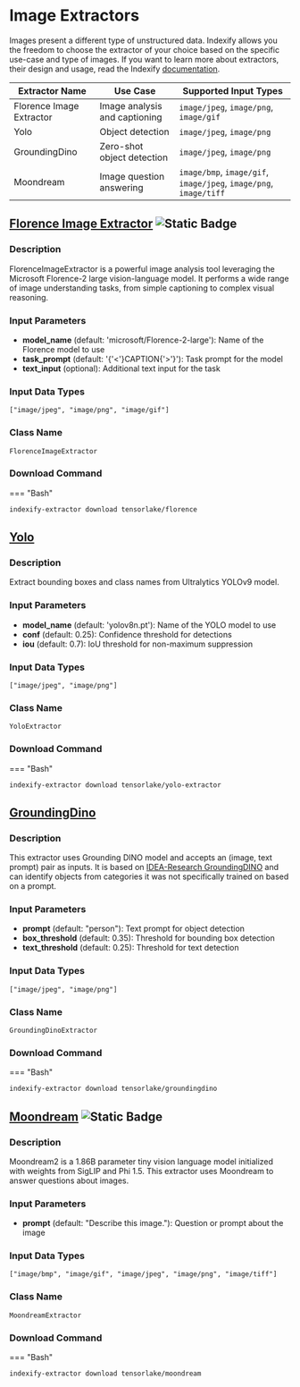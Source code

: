 # Image Extractors

Images present a different type of unstructured data. Indexify allows you the freedom to choose the extractor of your choice based on the specific use-case and type of images. If you want to learn more about extractors, their design and usage, read the Indexify [documentation](https://docs.getindexify.ai/concepts/).

| Extractor Name | Use Case | Supported Input Types |
|----------------|----------|------------------------|
| Florence Image Extractor | Image analysis and captioning | `image/jpeg`, `image/png`, `image/gif` |
| Yolo | Object detection | `image/jpeg`, `image/png` |
| GroundingDino | Zero-shot object detection | `image/jpeg`, `image/png` |
| Moondream | Image question answering | `image/bmp`, `image/gif`, `image/jpeg`, `image/png`, `image/tiff` |

## [Florence Image Extractor](https://github.com/tensorlakeai/indexify-extractors/tree/main/image/florence) ![Static Badge](https://img.shields.io/badge/GPU%20Accelerated-green?logo=nvidia&logoColor=ffffff)

### Description
FlorenceImageExtractor is a powerful image analysis tool leveraging the Microsoft Florence-2 large vision-language model. It performs a wide range of image understanding tasks, from simple captioning to complex visual reasoning.

### Input Parameters
- **model_name** (default: 'microsoft/Florence-2-large'): Name of the Florence model to use
- **task_prompt** (default: '{'<'}CAPTION{'>'}'): Task prompt for the model
- **text_input** (optional): Additional text input for the task

### Input Data Types
```
["image/jpeg", "image/png", "image/gif"]
```

### Class Name
```
FlorenceImageExtractor
```

### Download Command
=== "Bash"
```bash
indexify-extractor download tensorlake/florence
```

## [Yolo](https://github.com/tensorlakeai/indexify-extractors/tree/main/image/yolo)

### Description
Extract bounding boxes and class names from Ultralytics YOLOv9 model.

### Input Parameters
- **model_name** (default: 'yolov8n.pt'): Name of the YOLO model to use
- **conf** (default: 0.25): Confidence threshold for detections
- **iou** (default: 0.7): IoU threshold for non-maximum suppression

### Input Data Types
```
["image/jpeg", "image/png"]
```

### Class Name
```
YoloExtractor
```

### Download Command
=== "Bash"
```bash
indexify-extractor download tensorlake/yolo-extractor
```

## [GroundingDino](https://github.com/tensorlakeai/indexify-extractors/tree/main/image/groundingdino)

### Description
This extractor uses Grounding DINO model and accepts an (image, text prompt) pair as inputs. It is based on [IDEA-Research GroundingDINO](https://github.com/IDEA-Research/GroundingDINO) and can identify objects from categories it was not specifically trained on based on a prompt.

### Input Parameters
- **prompt** (default: "person"): Text prompt for object detection
- **box_threshold** (default: 0.35): Threshold for bounding box detection
- **text_threshold** (default: 0.25): Threshold for text detection

### Input Data Types
```
["image/jpeg", "image/png"]
```

### Class Name
```
GroundingDinoExtractor
```

### Download Command
=== "Bash"
```bash
indexify-extractor download tensorlake/groundingdino
```

## [Moondream](https://github.com/tensorlakeai/indexify-extractors/tree/main/image/moondream) ![Static Badge](https://img.shields.io/badge/GPU%20Accelerated-green?logo=nvidia&logoColor=ffffff)

### Description
Moondream2 is a 1.86B parameter tiny vision language model initialized with weights from SigLIP and Phi 1.5. This extractor uses Moondream to answer questions about images.

### Input Parameters
- **prompt** (default: "Describe this image."): Question or prompt about the image

### Input Data Types
```
["image/bmp", "image/gif", "image/jpeg", "image/png", "image/tiff"]
```

### Class Name
```
MoondreamExtractor
```

### Download Command
=== "Bash"
```bash
indexify-extractor download tensorlake/moondream
```
